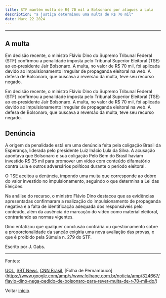 ```yaml
---
title: STF mantém multa de R$ 70 mil a Bolsonaro por ataques a Lula
description: "a justiça determinou uma multa de R$ 70 mil"
date: Marc 22 2024
---
```


---

## A multa

Em decisão recente, o ministro Flávio Dino do Supremo Tribunal Federal (STF) confirmou a penalidade imposta pelo Tribunal Superior Eleitoral (TSE) ao ex-presidente Jair Bolsonaro. A multa, no valor de R$ 70 mil, foi aplicada devido ao impulsionamento irregular de propaganda eleitoral na web. A defesa de Bolsonaro, que buscava a reversão da multa, teve seu recurso negado.

Em decisão recente, o ministro Flávio Dino do Supremo Tribunal Federal (STF) confirmou a penalidade imposta pelo Tribunal Superior Eleitoral (TSE) ao ex-presidente Jair Bolsonaro. A multa, no valor de R$ 70 mil, foi aplicada devido ao impulsionamento irregular de propaganda eleitoral na web. A defesa de Bolsonaro, que buscava a reversão da multa, teve seu recurso negado.

## Denúncia 

A origem da penalidade está em uma denúncia feita pela coligação Brasil da Esperança, liderada pelo presidente Luiz Inácio Lula da Silva. A acusação apontava que Bolsonaro e sua coligação Pelo Bem do Brasil haviam investido R$ 35 mil para promover um vídeo com conteúdo difamatório contra Lula e outros adversários políticos durante o período eleitoral.

O TSE aceitou a denúncia, impondo uma multa que corresponde ao dobro do valor investido no impulsionamento, seguindo o que determina a Lei das Eleições.

Na análise do recurso, o ministro Flávio Dino destacou que as evidências apresentadas confirmaram a realização do impulsionamento de propaganda negativa e a falta de identificação adequada dos responsáveis pelo conteúdo, além da ausência de marcação do vídeo como material eleitoral, contrariando as normas vigentes.

Dino enfatizou que qualquer conclusão contrária ou questionamento sobre a proporcionalidade da sanção exigiria uma nova avaliação das provas, o que é proibido pela Súmula n. 279 do STF.

Escrito por J. Gabs.

---

Fontes:

[UOL](https://noticias.uol.com.br/politica/ultimas-noticias/2024/03/21/dino-nega-recurso-de-bolsonaro-contra-multa-de-r-70-mil-imposta-pelo-tse.htm), [SBT News](https://sbtnews.sbt.com.br/noticia/justica/dino-nega-recurso-de-bolsonaro-contra-multa-aplicada-pelo-tse-por-ataques-a-lula), [CNN Brasil](https://www.cnnbrasil.com.br/politica/dino-nega-recurso-de-bolsonaro-contra-multa-aplicada-pelo-tse/), [Folha de Pernambuco] (https://www.google.com/amp/s/www.folhape.com.br/noticia/amp/324667/flavio-dino-nega-pedido-de-bolsonaro-para-rever-multa-de-r-70-mil-do/)

Voltar [início](/).
